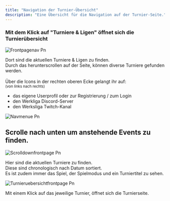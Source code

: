 ```yaml
---
title: "Navigation der Turnier-Übersicht"
description: "Eine Übersicht für die Navigation auf der Turnier-Seite."
---
```


### Mit dem Klick auf "Turniere & Ligen" öffnet sich die Turnierübersicht

![Frontpagenav Pn](/images/frontpagenav.png)

Dort sind die aktuellen Turniere & Ligen zu finden.\
Durch das herunterscrollen auf der Seite, können diverse Turniere gefunden werden.\
\
Über die Icons in der rechten oberen Ecke gelangt ihr auf:\
<sup>(von links nach rechts)</sup>

- das eigene Userprofil oder zur Registrierung / zum Login
- den Werkliga Discord-Server
- den Werksliga Twitch-Kanal

![Navmenue Pn](/images/navmenue.png)

## <Icon icon="arrow-down" iconType="regular" color="#ffff" size={30} /> Scrolle nach unten um anstehende Events zu finden. <Icon icon="arrow-down" color="#ffff" size={30} />

![Scrolldownfrontpage Pn](/images/scrolldownfrontpage.png)

Hier sind die aktuellen Turniere zu finden.\
Diese sind chronologisch nach Datum sortiert.\
Es ist zudem immer das Spiel, der Spielmodus und ein Turniertitel zu sehen.

![Turnieruebersichtfrontpage Pn](/images/turnieruebersichtfrontpage.png)

Mit einem Klick auf das jeweilige Turnier, öffnet sich die Turnierseite.